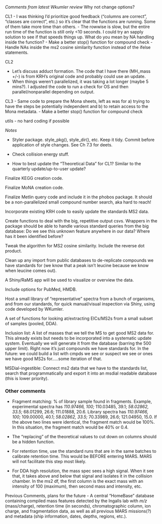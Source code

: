 *Comments from latest Wkumler review*
Why not change options?

CL1
- I was thinking I'd prioritize good feedback ("columns are correct", "classes are correct", etc.) so it's clear that the functions are running. Some of them take more time than others.
- The rowwise is slow, but the entire run time of the function is still only <10 seconds. I could try an sapply solution to see if that speeds things up. What do you mean by NA handling inside the function?
- Make a better stop() function for compound check
- Handle NAs inside the ms2 cosine similarity function instead of the ifelse statements.

CL2

- Let's discuss adduct formation. The code that I have there (MH_mass +/-) is from KRH's original code and probably could use an update.
- When things weren't parallelized, it was taking a lot longer (maybe 5 mins?). I adjusted the code to run a check for OS and then parallel/nonparallel depending on output.

CL3
- Same code to prepare the Mona sheets, left as was for a) trying to have the steps be potentially independent and b) to retain access to the Mona metadata.
- Make a better stop() function for compound check

utils
- no hard coding if possible

*Notes*

- Styler package. style_pkg(), style_dir(), etc. Keep it tidy. Commit before application of style changes. See Ch 7.3 for deets.

- Check collision energy stuff.
- How to best update the "Theoretical Data" for CL1? Similar to the quarterly update/up-to-user update? 


Finalize KEGG creation code.

Finalize MoNA creation code.

Finalize Metlin query code and include it in the phobos package. It should be a non-parallelized small compound number search, aka hard to reach!

Incorporate existing KRH code to easily update the standards MS2 data.

Create functions to deal with the big, repetitive output csvs. Wrappers in the package should be able to handle various standard queries from the big database: Do we see this unknown feature anywhere in our data? Where has it been identified before? 

Tweak the algorithm for MS2 cosine similarity. Include the reverse dot product.

Clean up any import from public databases to de-replicate compounds we have standards for (we know that a peak isn't leucine because we know when leucine comes out).  

A Shiny/RaMS app will be used to visualize or overview the data. 

Include options for PubMed, HMDB.

Host a small library of "representative" spectra from a bunch of organisms, and from our standards, for quick manual/visual inspection via Shiny, using code developed by WKumler. 

A set of functions for looking at/extracting EICs/MS2s from a small subset of samples (pooled, DDA).

Inclusion list: A list of masses that we tell the MS to get good MS2 data for. This already exists but needs to be incorporated into a systematic update system. Eventually we will generate it from the database (barring the 500 upper limit). 
Right now it’s just compounds we have standards for.
In the future: we could build a list with cmpds we see or suspect we see or ones we have good MS2s for.....some iteration of that.


MSDial-ingestible: Connect ms2 data that we have to the standards list, search that programmatically and export it into an msdial readable database (this is lower priority).


### Other comments

- Fragment matching: % of library sample found in fragments. 
    Example, experimental spectra has *110.97466, 100;* 110.03485, 39.1; *58.02862, 33.5;* 68.01299, 26.6; 111.01888, 20.6.
    Library spectra has               *110.97466, 100;* 109.00000, 40.1; *58.02862, 33.5;* 70.33989, 26.6; 121.04950, 15.0.
    If the above two lines were identical, the fragment match would be 100%. In this situation, the fragment match would be 40% or 0.4.
- The "replacing" of the theoretical values to cut down on columns should be a hidden function.
- For retention time, use the standard runs that are in the same batches to calibrate retention time. This would be BEFORE entering MARS. MARS will not facilitate this step most likely. 

- For DDA high resolution, the mass spec sees a high signal. When it see that, it takes above and below that signal and isolates it in the collision chamber. In the ms2 df, the first column is the exact mass with an intensity of 100 (maximum), then second mass and intensity, etc. 

Previous Comments, plans for the future
- A central "HomeBase" database containing compiled mass features detected by the Ingalls lab with *m/z* (mass/charge), retention time (in seconds), chromatographic column, ion charge, and fragmentation data, as well as all previous MARS missions(?) and metadata (ship information, dates, depths, regions, etc.).
